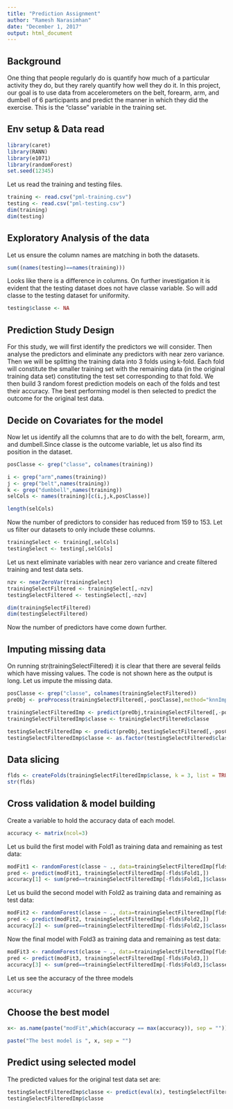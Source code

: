 ---
title: "Prediction Assignment"
author: "Ramesh Narasimhan"
date: "December 1, 2017"
output: html_document
---

## Background

One thing that people regularly do is quantify how much of a particular activity they do, but they rarely quantify how well they do it. In this project, our goal is to use data from accelerometers on the belt, forearm, arm, and dumbell of 6 participants and predict the manner in which they did the exercise. This is the "classe" variable in the training set. 

## Env setup & Data read
```{r setup, echo=FALSE}
library(caret)
library(RANN)
library(e1071)
library(randomForest)
set.seed(12345)
```

Let us read the training and testing files.

```{r readFiles}
training <- read.csv("pml-training.csv")
testing <- read.csv("pml-testing.csv")
dim(training)
dim(testing)
```

## Exploratory Analysis of the data

Let us ensure the column names are matching in both the datasets.

```{r chkCols}
sum((names(testing)==names(training)))
```

Looks like there is a difference in columns. On further investigation it is evident that the testing dataset does not have classe variable. So will add classe to the testing dataset for uniformity.

```{r addClasse}
testing$classe <- NA
```

## Prediction Study Design

For this study, we will first identify the predictors we will consider. Then analyse the predictors and eliminate any predictors with near zero variance. Then we will be splitting the training data into 3 folds using k-fold. Each fold will constitute the smaller training set with the remaining data (in the original training data set) constituting the test set corresponding to that fold. We then build 3 random forest prediction models on each of the folds and test their accuracy. The best performing model is then selected to predict the outcome for the original test data.


## Decide on Covariates for the model

Now let us identify all the columns that are to do with the belt, forearm, arm, and dumbell.Since classe is the outcome variable, let us also find its position in the dataset.

```{r selCols}
posClasse <- grep("classe", colnames(training))

i <- grep("arm",names(training)) 
j <- grep("belt",names(training))
k <- grep("dumbbell",names(training))
selCols <- names(training)[c(i,j,k,posClasse)]

length(selCols)

```

Now the number of predictors to consider has reduced from 159 to 153. Let us filter our datasets to only include these columns.

```{r select}
trainingSelect <- training[,selCols]
testingSelect <- testing[,selCols]

```

Let us next eliminate variables with near zero variance and create filtered training and test data sets.

```{r nearZeroV}
nzv <- nearZeroVar(trainingSelect)
trainingSelectFiltered <- trainingSelect[,-nzv]
testingSelectFiltered <- testingSelect[,-nzv]

dim(trainingSelectFiltered)
dim(testingSelectFiltered)

```
Now the number of predictors have come down further. 

## Imputing missing data

On running str(trainingSelectFiltered) it is clear that there are several feilds which have missing values. The code is not shown here as the output is long. Let us impute the missing data.

```{r impute}
posClasse <- grep("classe", colnames(trainingSelectFiltered))
preObj <- preProcess(trainingSelectFiltered[,-posClasse],method="knnImpute")

trainingSelectFilteredImp <- predict(preObj,trainingSelectFiltered[,-posClasse])
trainingSelectFilteredImp$classe <- trainingSelectFiltered$classe

testingSelectFilteredImp <- predict(preObj,testingSelectFiltered[,-posClasse])
testingSelectFilteredImp$classe <- as.factor(testingSelectFiltered$classe)

```
## Data slicing

```{r slice}
flds <- createFolds(trainingSelectFilteredImp$classe, k = 3, list = TRUE, returnTrain = FALSE)
str(flds)

```
## Cross validation & model building

Create a variable to hold the accuracy data of each model.

```{r acc}
accuracy <- matrix(ncol=3)
```

Let us build the first model with Fold1 as training data and remaining as test data:
```{r buildModel1}
modFit1 <- randomForest(classe ~ ., data=trainingSelectFilteredImp[flds$Fold1,], do.trace=100)
pred <- predict(modFit1, trainingSelectFilteredImp[-flds$Fold1,])
accuracy[1] <- sum(pred==trainingSelectFilteredImp[-flds$Fold1,]$classe)/length(trainingSelectFilteredImp[-flds$Fold1,]$classe)
```

Let us build the second model with Fold2 as training data and remaining as test data:

```{r buildModel2}
modFit2 <- randomForest(classe ~ ., data=trainingSelectFilteredImp[flds$Fold2,], do.trace=100)
pred <- predict(modFit2, trainingSelectFilteredImp[-flds$Fold2,])
accuracy[2] <- sum(pred==trainingSelectFilteredImp[-flds$Fold2,]$classe)/length(trainingSelectFilteredImp[-flds$Fold2,]$classe)
```

Now the final model with Fold3 as training data and remaining as test data:

```{r buildModel3}
modFit3 <- randomForest(classe ~ ., data=trainingSelectFilteredImp[flds$Fold3,], do.trace=100)
pred <- predict(modFit3, trainingSelectFilteredImp[-flds$Fold3,])
accuracy[3] <- sum(pred==trainingSelectFilteredImp[-flds$Fold3,]$classe)/length(trainingSelectFilteredImp[-flds$Fold3,]$classe)

```

Let us see the accuracy of the three models
```{r mAcc}
accuracy
```

## Choose the best model

```{r choose}
x<- as.name(paste("modFit",which(accuracy == max(accuracy)), sep = ""))

paste("The best model is ", x, sep = "")
```

## Predict using selected model

The predicted values for the original test data set are:

```{r predict}
testingSelectFilteredImp$classe <- predict(eval(x), testingSelectFilteredImp)
testingSelectFilteredImp$classe
```

